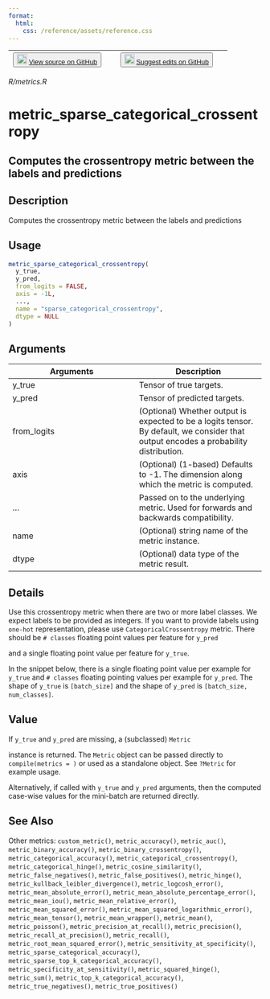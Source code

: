 ```yaml
---
format:
  html:
    css: /reference/assets/reference.css
---
```


| <button class="button"> ![](/reference/assets/GitHub-Mark-32px.png){width="20"} [View source on GitHub](https://github.com/rstudio/keras//blob/main/R/metrics.R) </button> | <button class="button"> ![](/reference/assets/GitHub-Mark-32px.png){width="20"} [Suggest edits on GitHub](https://github.com/rstudio/keras//edit/main/R/metrics.R) </button> |
|:------------------------------:|:--------------------------------------:|

*R/metrics.R*

# metric_sparse_categorical_crossentropy

## Computes the crossentropy metric between the labels and predictions

## Description
Computes the crossentropy metric between the labels and predictions 


## Usage
```r
metric_sparse_categorical_crossentropy( 
  y_true, 
  y_pred, 
  from_logits = FALSE, 
  axis = -1L, 
  ..., 
  name = "sparse_categorical_crossentropy", 
  dtype = NULL 
) 
```

## Arguments
|Arguments|Description|
|---|---|
| y_true | Tensor of true targets. |
| y_pred | Tensor of predicted targets. |
| from_logits | (Optional) Whether output is expected to be a logits tensor. By default, we consider that output encodes a probability distribution. |
| axis | (Optional) (1-based) Defaults to -1. The dimension along which the metric is computed. |
| ... | Passed on to the underlying metric. Used for forwards and backwards compatibility. |
| name | (Optional) string name of the metric instance. |
| dtype | (Optional) data type of the metric result. |

## Details

Use this crossentropy metric when there are two or more label classes. We expect labels to be provided as integers. If you want to provide labels using `one-hot` representation, please use `CategoricalCrossentropy` metric. There should be `# classes` floating point values per feature for `y_pred`

and a single floating point value per feature for `y_true`. 

In the snippet below, there is a single floating point value per example for `y_true` and `# classes` floating pointing values per example for `y_pred`. The shape of `y_true` is `[batch_size]` and the shape of `y_pred` is `[batch_size, num_classes]`. 


## Value

If `y_true` and `y_pred` are missing, a (subclassed) `Metric`

instance is returned. The `Metric` object can be passed directly to `compile(metrics = )` or used as a standalone object. See `?Metric` for example usage. 

Alternatively, if called with `y_true` and `y_pred` arguments, then the computed case-wise values for the mini-batch are returned directly. 



## See Also
Other metrics:  `custom_metric()`, `metric_accuracy()`, `metric_auc()`, `metric_binary_accuracy()`, `metric_binary_crossentropy()`, `metric_categorical_accuracy()`, `metric_categorical_crossentropy()`, `metric_categorical_hinge()`, `metric_cosine_similarity()`, `metric_false_negatives()`, `metric_false_positives()`, `metric_hinge()`, `metric_kullback_leibler_divergence()`, `metric_logcosh_error()`, `metric_mean_absolute_error()`, `metric_mean_absolute_percentage_error()`, `metric_mean_iou()`, `metric_mean_relative_error()`, `metric_mean_squared_error()`, `metric_mean_squared_logarithmic_error()`, `metric_mean_tensor()`, `metric_mean_wrapper()`, `metric_mean()`, `metric_poisson()`, `metric_precision_at_recall()`, `metric_precision()`, `metric_recall_at_precision()`, `metric_recall()`, `metric_root_mean_squared_error()`, `metric_sensitivity_at_specificity()`, `metric_sparse_categorical_accuracy()`, `metric_sparse_top_k_categorical_accuracy()`, `metric_specificity_at_sensitivity()`, `metric_squared_hinge()`, `metric_sum()`, `metric_top_k_categorical_accuracy()`, `metric_true_negatives()`, `metric_true_positives()`

